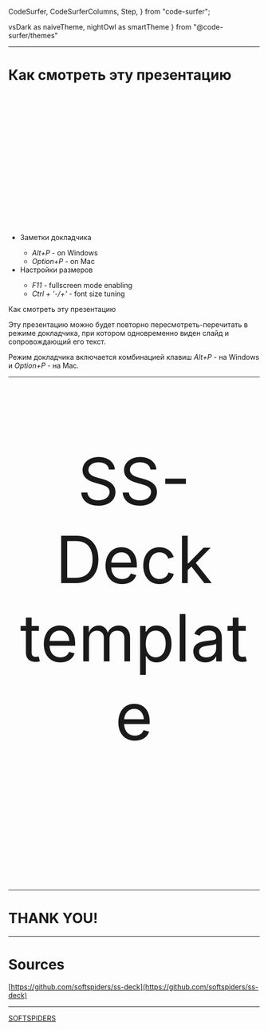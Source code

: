 
  CodeSurfer,
  CodeSurferColumns,
  Step,
} from "code-surfer";

  vsDark as naiveTheme,
  nightOwl as smartTheme
} from "@code-surfer/themes"



<Head>
  <title>Starter for Clean Architecture</title>
</Head>


---

# Как смотреть эту презентацию

<p style="font-size: 50px; text-align:left; padding-bottom:200px;">
    <ul>
        <li>Заметки докладчика</li>
        <ul>
            <li><i>Alt+P</i> - on Windows</li>
            <li><i>Option+P</i> - on Mac</li>
        </ul>
        <li>Настройки размеров</li>
        <ul>
            <li><i>F11</i> - fullscreen mode enabling</li>
            <li><i>Ctrl + '-/+'</i> - font size tuning</li>
        </ul>
    </ul>
</p>

<Notes>

Как смотреть эту презентацию

Эту презентацию можно будет повторно пересмотреть-перечитать в режиме докладчика, при котором одновременно виден слайд и
сопровождающий его текст.

Режим докладчика включается комбинацией клавиш *Alt+P* - на Windows и *Option+P* - на Mac.

</Notes>

---

<p style="font-size: 130px; text-align:center; padding-bottom:140px;">
SS-Deck template
</p>

---

# THANK YOU!

---

# Sources

[https://github.com/softspiders/ss-deck](https://github.com/softspiders/ss-deck)

---

[SOFTSPIDERS](https://github.com/softspiders/softspiders)
